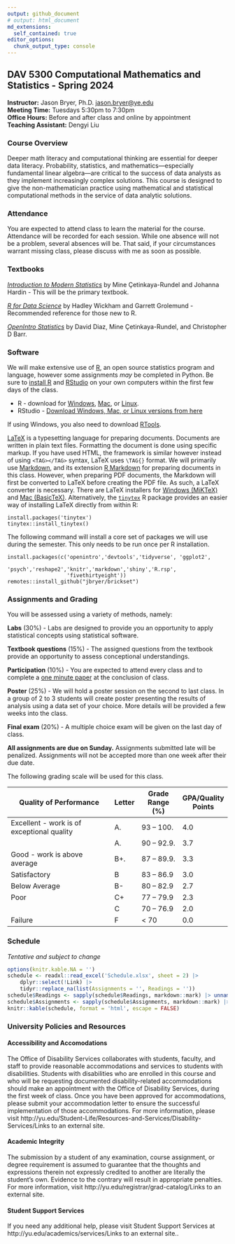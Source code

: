 ```yaml
---
output: github_document
# output: html_document
md_extensions:
  self_contained: true
editor_options: 
  chunk_output_type: console
---
```


## DAV 5300 Computational Mathematics and Statistics - Spring 2024

**Instructor:** Jason Bryer, Ph.D. [jason.bryer@ye.edu](mailto:jason.bryer@ye.edu)  
**Meeting Time:** Tuesdays 5:30pm to 7:30pm  
**Office Hours:** Before and after class and online by appointment  
**Teaching Assistant:** Dengyi Liu  

### Course Overview

Deeper math literacy and computational thinking are essential for deeper data literacy. Probability, statistics, and mathematics—especially fundamental linear algebra—are critical to the success of data analysts as they implement increasingly complex solutions. This course is designed to give the non-mathematician practice using mathematical and statistical computational methods in the service of data analytic solutions.

### Attendance

You are expected to attend class to learn the material for the course. Attendance will be recorded for each session. While one absence will not be a problem, several absences will be. That said, if your circumstances warrant missing class, please discuss with me as soon as possible.

### Textbooks

[*Introduction to Modern Statistics*](materials/imstat.pdf) by Mine Çetinkaya-Rundel and Johanna Hardin - This will be the primary textbook.

[*R for Data Science*](https://r4ds.hadley.nz) by Hadley Wickham and Garrett Grolemund - Recommended reference for those new to R.

[*OpenIntro Statistics*](materials/os4.pdf) by David Diaz, Mine Çetinkaya-Rundel, and Christopher D Barr.

### Software

We will make extensive use of [R](http://r-project.org), an open source statistics program and language, however some assignments *may* be completed in Python. Be sure to [install R](http://cran.r-project.org/) and [RStudio](http://rstudio.com) on your own computers within the first few days of the class.

* R - download for [Windows](http://cran.r-project.org/bin/windows/base/), [Mac](http://cran.r-project.org/bin/macosx/), or [Linux](https://cran.r-project.org).
* RStudio - [Download Windows, Mac, or Linux versions from here](https://rstudio.com/products/rstudio/download/#download)

If using Windows, you also need to download [RTools](http://cran.r-project.org/bin/windows/Rtools/).

[LaTeX](https://www.latex-project.org/) is a typesetting language for preparing documents. Documents are written in plain text files. Formatting the document is done using specific markup. If you have used HTML, the framework is similar however instead of using `<TAG></TAG>` syntax, LaTeX uses `\TAG{}` format. We will primarily use [Markdown](https://daringfireball.net/projects/markdown/), and its extension [R Markdown](https://rmarkdown.rstudio.com/) for preparing documents in this class. However, when preparing PDF documents, the Markdown will first be converted to LaTeX before creating the PDF file. As such, a LaTeX converter is necessary. There are LaTeX installers for [Windows (MiKTeX)](http://miktex.org/) and [Mac (BasicTeX)](http://www.tug.org/mactex/morepackages.html). Alternatively, the [`tinytex`](https://yihui.name/tinytex/) R package provides an easier way of installing LaTeX directly from within R:

```
install.packages('tinytex')
tinytex::install_tinytex()
```

The following command will install a core set of packages we will use during the semester. This only needs to be run once per R installation.

```
install.packages(c('openintro','devtools','tidyverse', 'ggplot2',
                   'psych','reshape2','knitr','markdown','shiny','R.rsp',
                   'fivethirtyeight'))
remotes::install_github("jbryer/brickset")
```


### Assignments and Grading

You will be assessed using a variety of methods, namely:

**Labs** (30%) - Labs are designed to provide you an opportunity to apply statistical concepts using statistical software.

**Textbook questions** (15%) - The assigned questions from the textbook provide an opportunity to assess conceptional understandings.

**Participation** (10%) - You are expected to attend every class and to complete a [one minute paper](https://forms.gle/CD5Qxkq3xtdxSheW8) at the conclusion of class.

**Poster** (25%) - We will hold a poster session on the second to last class. In a group of 2 to 3 students will create poster presenting the results of analysis using a data set of your choice. More details will be provided a few weeks into the class.

**Final exam** (20%) - A multiple choice exam will be given on the last day of class.

**All assignments are due on Sunday.** Assignments submitted late will be penalized. Assignments will not be accepted more than one week after their due date.

The following grading scale will be used for this class.

| Quality of Performance                     | Letter | Grade Range (%) | GPA/Quality Points |
|--------------------------------------------|--------|-----------------|--------------------|
| Excellent - work is of exceptional quality | A.     | 93 – 100.       | 4.0                |
|                                            | A.     | 90 – 92.9.      | 3.7                |
| Good - work is above average               | B+.    | 87 – 89.9.      | 3.3                |
| Satisfactory                               | B      | 83 – 86.9       | 3.0                |
| Below Average                              | B-     | 80 – 82.9       | 2.7                |
| Poor                                       | C+     | 77 – 79.9       | 2.3                |
|                                            | C      | 70 – 76.9       | 2.0                |
| Failure                                    | F      | < 70            | 0.0                |


### Schedule

*Tentative and subject to change*

```r
options(knitr.kable.NA = '')
schedule <- readxl::read_excel('Schedule.xlsx', sheet = 2) |>
	dplyr::select(!Link) |> 
	tidyr::replace_na(list(Assignments = '', Readings = ''))
schedule$Readings <- sapply(schedule$Readings, markdown::mark) |> unname()
schedule$Assignments <- sapply(schedule$Assignments, markdown::mark) |> unname()
knitr::kable(schedule, format = 'html', escape = FALSE)
```


### University Policies and Resources

#### Accessibility and Accomodations

The Office of Disability Services collaborates with students, faculty, and staff to provide reasonable accommodations and services to students with disabilities. Students with disabilities who are enrolled in this course and who will be requesting documented disability-related accommodations should make an appointment with the Office of Disability Services, during the first week of class. Once you have been approved for accommodations, please submit your accommodation letter to ensure the successful implementation of those accommodations. For more information, please visit http://yu.edu/Student-Life/Resources-and-Services/Disability-Services/Links to an
external site.

#### Academic Integrity

The submission by a student of any examination, course assignment, or degree requirement is assumed to guarantee that the thoughts and expressions therein not expressly credited to another are literally the student’s own. Evidence to the contrary will result in appropriate penalties. For more information, visit http://yu.edu/registrar/grad-catalog/Links to an external site.

#### Student Support Services

If you need any additional help, please visit Student Support Services at http://yu.edu/academics/services/Links to an external site..
